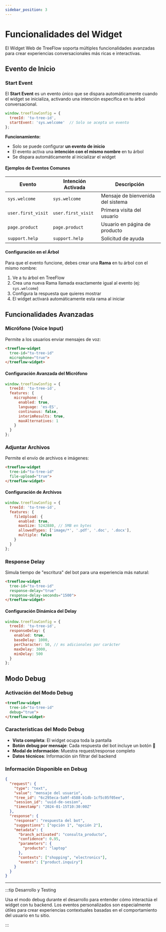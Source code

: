 ```yaml
---
sidebar_position: 3
---
```


# Funcionalidades del Widget

El Widget Web de TreeFlow soporta múltiples funcionalidades avanzadas para crear experiencias conversacionales más ricas e interactivas.



## Evento de Inicio

### Start Event

El **Start Event** es un evento único que se dispara automáticamente cuando el widget se inicializa, activando una intención específica en tu árbol conversacional.

```javascript
window.treeflowConfig = {
  treeId: 'tu-tree-id',
  startEvent: 'sys.welcome'  // Solo se acepta un evento
};
```

**Funcionamiento:**
- Solo se puede configurar **un evento de inicio**
- El evento activa una **intención con el mismo nombre** en tu árbol
- Se dispara automáticamente al inicializar el widget

#### Ejemplos de Eventos Comunes

| Evento | Intención Activada | Descripción |
|--------|-------------------|-------------|
| `sys.welcome` | `sys.welcome` | Mensaje de bienvenida del sistema |
| `user.first_visit` | `user.first_visit` | Primera visita del usuario |
| `page.product` | `page.product` | Usuario en página de producto |
| `support.help` | `support.help` | Solicitud de ayuda |

#### Configuración en el Árbol

Para que el evento funcione, debes crear una **Rama** en tu árbol con el mismo nombre:

1. Ve a tu árbol en TreeFlow
2. Crea una nueva Rama llamada exactamente igual al evento (ej: `sys.welcome`)
3. Configura la respuesta que quieres mostrar
4. El widget activará automáticamente esta rama al iniciar

## Funcionalidades Avanzadas

### Micrófono (Voice Input)

Permite a los usuarios enviar mensajes de voz:

```html
<treeflow-widget 
  tree-id="tu-tree-id"
  microphone="true">
</treeflow-widget>
```

#### Configuración Avanzada del Micrófono

```javascript
window.treeflowConfig = {
  treeId: 'tu-tree-id',
  features: {
    microphone: {
      enabled: true,
      language: 'es-ES',
      continuous: false,
      interimResults: true,
      maxAlternatives: 1
    }
  }
};
```

### Adjuntar Archivos

Permite el envío de archivos e imágenes:

```html
<treeflow-widget 
  tree-id="tu-tree-id"
  file-upload="true">
</treeflow-widget>
```

#### Configuración de Archivos

```javascript
window.treeflowConfig = {
  treeId: 'tu-tree-id',
  features: {
    fileUpload: {
      enabled: true,
      maxSize: 5242880, // 5MB en bytes
      allowedTypes: ['image/*', '.pdf', '.doc', '.docx'],
      multiple: false
    }
  }
};
```

### Response Delay

Simula tiempo de "escritura" del bot para una experiencia más natural:

```html
<treeflow-widget 
  tree-id="tu-tree-id"
  response-delay="true"
  response-delay-seconds="1500">
</treeflow-widget>
```

#### Configuración Dinámica del Delay

```javascript
window.treeflowConfig = {
  treeId: 'tu-tree-id',
  responseDelay: {
    enabled: true,
    baseDelay: 1000,
    perCharacter: 50, // ms adicionales por carácter
    maxDelay: 3000,
    minDelay: 500
  }
};
```

## Modo Debug

### Activación del Modo Debug

```html
<treeflow-widget 
  tree-id="tu-tree-id"
  debug="true">
</treeflow-widget>
```

### Características del Modo Debug

- **Vista completa**: El widget ocupa toda la pantalla
- **Botón debug por mensaje**: Cada respuesta del bot incluye un botón 🐞
- **Modal de información**: Muestra request/response completo
- **Datos técnicos**: Información sin filtrar del backend

### Información Disponible en Debug

```json
{
  "request": {
    "type": "text",
    "value": "mensaje del usuario",
    "tree_id": "6c295eca-5a9f-4588-b1db-1cf5c05f05ee",
    "session_id": "uuid-de-sesion",
    "timestamp": "2024-01-15T10:30:00Z"
  },
  "response": {
    "response": "respuesta del bot",
    "suggestions": ["opción 1", "opción 2"],
    "metadata": {
      "branch_activated": "consulta_producto",
      "confidence": 0.95,
      "parameters": {
        "producto": "laptop"
      },
      "contexts": ["shopping", "electronics"],
      "events": ["product.inquiry"]
    }
  }
}
```



---

:::tip Desarrollo y Testing

Usa el modo debug durante el desarrollo para entender cómo interactúa el widget con tu backend. Los eventos personalizados son especialmente útiles para crear experiencias contextuales basadas en el comportamiento del usuario en tu sitio.

:::

